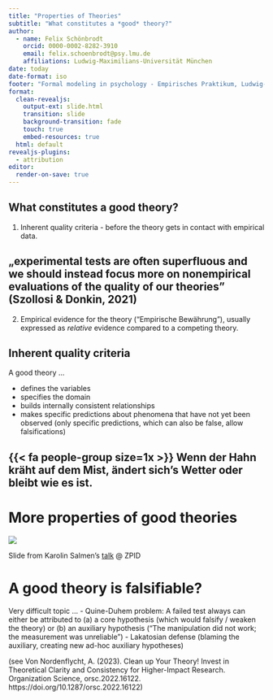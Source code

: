 ---
title: "Properties of Theories"
subtitle: "What constitutes a *good* theory?"
author:
  - name: Felix Schönbrodt
    orcid: 0000-0002-8282-3910
    email: felix.schoenbrodt@psy.lmu.de
    affiliations: Ludwig-Maximilians-Universität München
date: today
date-format: iso
footer: "Formal modeling in psychology - Empirisches Praktikum, Ludwig-Maximilians-Universität München"
format: 
  clean-revealjs: 
    output-ext: slide.html
    transition: slide
    background-transition: fade
    touch: true
    embed-resources: true
  html: default
revealjs-plugins:
  - attribution 
editor: 
  render-on-save: true
---

## What constitutes a good theory?

1. Inherent quality criteria - before the theory gets in contact with empirical data.

::: {.callout-note}
# „experimental tests are often superfluous and we should instead focus more on nonempirical evaluations of the quality of our theories" (Szollosi & Donkin, 2021)
:::

2. Empirical evidence for the theory ("Empirische Bewährung"), usually expressed as *relative* evidence compared to a competing theory.

## Inherent quality criteria

A good theory ...

- defines the variables
- specifies the domain
- builds internally consistent relationships
- makes specific predictions about phenomena that have not yet been observed (only specific predictions, which can also be false, allow falsifications)

::: {.callout-note}
# {{< fa people-group size=1x >}} Wenn der Hahn kräht auf dem Mist, ändert sich's Wetter oder bleibt wie es ist.
:::

# More properties of good theories

![](img/properties_good_theory.png)

::: {.attribution}
Slide from Karolin Salmen's [talk](https://zpid.cloud.panopto.eu/Panopto/Pages/Viewer.aspx?id=436e9d94-31be-4e66-b4c3-aee500ba2e9b) @ ZPID
:::

# A good theory is falsifiable?

Very difficult topic ...
- Quine-Duhem problem: A failed test always can either be attributed to (a) a core hypothesis (which would falsify / weaken the theory) or (b) an auxiliary hypothesis ("The manipulation did not work; the measurement was unreliable")
- Lakatosian defense (blaming the auxiliary, creating new ad-hoc auxiliary hypotheses)

(see Von Nordenflycht, A. (2023). Clean up Your Theory! Invest in Theoretical Clarity and Consistency for Higher-Impact Research. Organization Science, orsc.2022.16122. https://doi.org/10.1287/orsc.2022.16122)